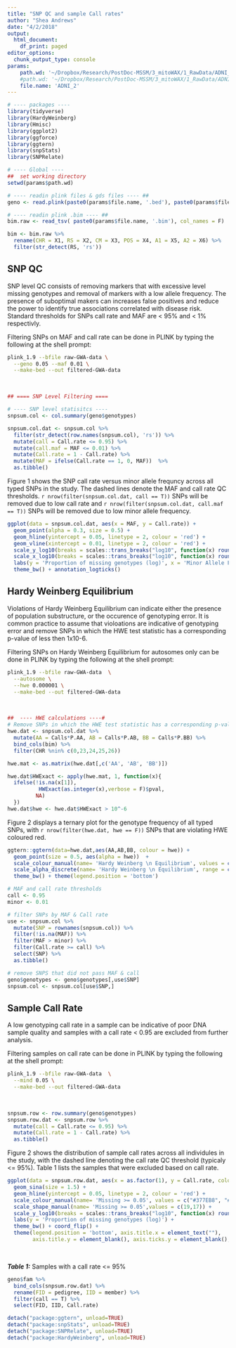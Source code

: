 ```yaml
---
title: "SNP QC and sample Call rates"
author: "Shea Andrews"
date: "4/2/2018"
output:
  html_document:
    df_print: paged
editor_options:
  chunk_output_type: console
params:
    path.wd: '~/Dropbox/Research/PostDoc-MSSM/3_mitoWAX/1_RawData/ADNI_2/'
    #path.wd: '~/Dropbox/Research/PostDoc-MSSM/3_mitoWAX/1_RawData/ADNI_1/'
    file.name: 'ADNI_2'
---
```


```r
# ---- packages ----
library(tidyverse)
library(HardyWeinberg)
library(Hmisc)
library(ggplot2)
library(ggforce)
library(ggtern)
library(snpStats)
library(SNPRelate)
```

```r
# ---- Global ----
##  set working directory
setwd(params$path.wd)

# ---- readin plink files & gds files ---- ##
geno <- read.plink(paste0(params$file.name, '.bed'), paste0(params$file.name, '.bim'), paste0(params$file.name, '.fam'))

# ---- readin plink .bim ---- ##
bim.raw <- read_tsv( paste0(params$file.name, '.bim'), col_names = F)

bim <- bim.raw %>%
  rename(CHR = X1, RS = X2, CM = X3, POS = X4, A1 = X5, A2 = X6) %>%
  filter(str_detect(RS, 'rs'))
```

## SNP QC
SNP level QC consists of removing markers that with excessive level missing genotypes and removal of markers with a low allele frequency. The presence of suboptimal makers can increases false positives and reduce the power to identify true associations correlated with disease risk. Standard thresholds for SNPs call rate and MAF are < 95% and < 1% respectivly.
<br>

Filtering SNPs on MAF and call rate can be done in PLINK by typing the following at the shell prompt:
```bash
plink_1.9 --bfile raw-GWA-data \
  --geno 0.05 --maf 0.01 \
  --make-bed --out filtered-GWA-data
```
<br>

```r
## ==== SNP Level Filtering ====

# ---- SNP level statisitcs ----
snpsum.col <- col.summary(geno$genotypes)

snpsum.col.dat <- snpsum.col %>%
  filter(str_detect(row.names(snpsum.col), 'rs')) %>%
  mutate(call = Call.rate <= 0.95) %>%
  mutate(call.maf = MAF <= 0.01) %>%
  mutate(Call.rate = 1 - Call.rate) %>%
  mutate(MAF = ifelse(Call.rate == 1, 0, MAF))  %>%
  as.tibble()

```

Figure 1 shows the SNP call rate versus minor allele frequncy across all typed SNPs in the study. The dashed lines denote the MAF and call rate QC thresholds. `r nrow(filter(snpsum.col.dat, call == T))` SNPs will be removed due to low call rate and `r nrow(filter(snpsum.col.dat, call.maf == T))` SNPs will be removed due to low minor allele frequency.
```r
ggplot(data = snpsum.col.dat, aes(x = MAF, y = Call.rate)) +
  geom_point(alpha = 0.3, size = 0.5) +
  geom_hline(yintercept = 0.05, linetype = 2, colour = 'red') +
  geom_vline(xintercept = 0.01, linetype = 2, colour = 'red') +
  scale_y_log10(breaks = scales::trans_breaks("log10", function(x) round(10^x, 3))) +
  scale_x_log10(breaks = scales::trans_breaks("log10", function(x) round(10^x, 3))) +
  labs(y = 'Proportion of missing genotypes (log)', x = 'Minor Allele Frequency (log)') +
  theme_bw() + annotation_logticks()
```

## Hardy Weinberg Equilibrium
Violations of Hardy Weinberg Equilibrium can indicate either the presence of population substructure, or the occurence of genotyping error. It is common practice to assume that violoations are indicative of genotyping error and remove SNPs in which the HWE test statistic has a corresponding p-value of less then 1x10-6.
<br>

Filtering SNPs on Hardy Weinberg Equilibrium for autosomes only can be done in PLINK by typing the following at the shell prompt:
```bash
plink_1.9 --bfile raw-GWA-data  \
  --autosome \
  --hwe 0.000001 \
  --make-bed --out filtered-GWA-data
```
<br>


```r
##  ---- HWE calculations ----#
# Remove SNPs in which the HWE test statistic has a corresponding p-value of less then 1x10-6
hwe.dat <- snpsum.col.dat %>%
  mutate(AA = Calls*P.AA, AB = Calls*P.AB, BB = Calls*P.BB) %>%
  bind_cols(bim) %>%
  filter(CHR %nin% c(0,23,24,25,26))

hwe.mat <- as.matrix(hwe.dat[,c('AA', 'AB', 'BB')])

hwe.dat$HWExact <- apply(hwe.mat, 1, function(x){
  ifelse(!is.na(x[1]),
          HWExact(as.integer(x),verbose = F)$pval,
         NA)
  })
hwe.dat$hwe <- hwe.dat$HWExact > 10^-6
```

Figure 2 displays a ternary plot for the genotype frequency of all typed SNPs, with `r nrow(filter(hwe.dat, hwe == F))` SNPs that are violating HWE coloured red.
```r
ggtern::ggtern(data=hwe.dat,aes(AA,AB,BB, colour = hwe)) +
  geom_point(size = 0.5, aes(alpha = hwe))  +
  scale_colour_manual(name= 'Hardy Weinberg \n Equilibrium', values = c( "#E41A1C", "#377EB8")) +
  scale_alpha_discrete(name= 'Hardy Weinberg \n Equilibrium', range = c(0.8, 0.2)) +
  theme_bw() + theme(legend.position = 'bottom')

```


```r

# MAF and call rate thresholds
call <- 0.95
minor <- 0.01

# filter SNPs by MAF & Call rate
use <- snpsum.col %>%
  mutate(SNP = rownames(snpsum.col)) %>%
  filter(!is.na(MAF)) %>%
  filter(MAF > minor) %>%
  filter(Call.rate >= call) %>%
  select(SNP) %>%
  as.tibble()

# remove SNPS that did not pass MAF & call
geno$genotypes <- geno$genotypes[,use$SNP]
snpsum.col <- snpsum.col[use$SNP,]

```

##  Sample Call Rate
A low genotyping call rate in a sample can be indicative of poor DNA sample quality and samples with a call rate < 0.95 are excluded from further analysis.
<br>

Filtering samples on call rate can be done in PLINK by typing the following at the shell prompt:
```bash
plink_1.9 --bfile raw-GWA-data  \
  --mind 0.05 \
  --make-bed --out filtered-GWA-data
```
<br>

```r
snpsum.row <- row.summary(geno$genotypes)
snpsum.row.dat <- snpsum.row %>%
  mutate(call = Call.rate <= 0.95) %>%
  mutate(Call.rate = 1 - Call.rate) %>%
  as.tibble()
```

Figure 2 shows the distribution of sample call rates across all individules in the study, with the dashed line denoting the call rate QC threshold (typicaly <= 95%). Table 1 lists the samples that were excluded based on call rate.
```r
ggplot(data = snpsum.row.dat, aes(x = as.factor(1), y = Call.rate, colour = call, shape = call)) +
  geom_sina(size = 1.5) +
  geom_hline(yintercept = 0.05, linetype = 2, colour = 'red') +
  scale_colour_manual(name= 'Missing >= 0.05', values = c("#377EB8", "#E41A1C")) +
  scale_shape_manual(name= 'Missing >= 0.05',values = c(19,17)) +
  scale_y_log10(breaks = scales::trans_breaks("log10", function(x) round(10^x, 3)), limits = c(0.0001,1)) +
  labs(y = 'Proportion of missing genotypes (log)') +
  theme_bw() + coord_flip() +
  theme(legend.position = 'bottom', axis.title.x = element_text(""),
        axis.title.y = element_blank(), axis.ticks.y = element_blank(), axis.text.y = element_blank())
```
<br>

***Table 1:*** Samples with a call rate <= 95%
```r
geno$fam %>%
  bind_cols(snpsum.row.dat) %>%
  rename(FID = pedigree, IID = member) %>%
  filter(call == T) %>%
  select(FID, IID, Call.rate)

```

```r
detach("package:ggtern", unload=TRUE)
detach("package:snpStats", unload=TRUE)
detach("package:SNPRelate", unload=TRUE)
detach("package:HardyWeinberg", unload=TRUE)
```
